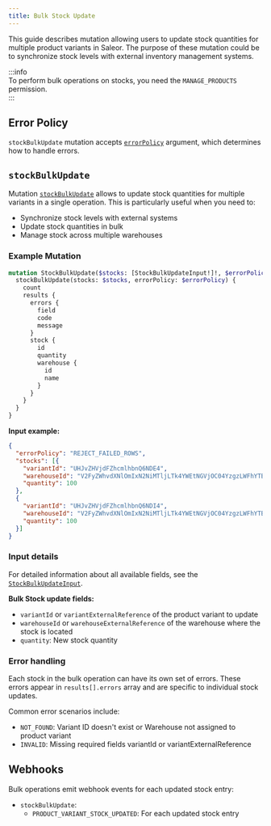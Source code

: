 ```yaml
---
title: Bulk Stock Update
---
```


This guide describes mutation allowing users to update stock quantities for multiple product variants in Saleor. 
The purpose of these mutation could be to synchronize stock levels with external inventory management systems.

:::info  
To perform bulk operations on stocks, you need the `MANAGE_PRODUCTS` permission.  
:::  

## Error Policy

`stockBulkUpdate` mutation accepts [`errorPolicy`](./error-policy.mdx) argument, which determines how to handle errors.

## `stockBulkUpdate`

Mutation [`stockBulkUpdate`](/api-reference/products/mutations/stock-bulk-update) allows to update stock quantities for multiple variants in a single operation. This is particularly useful when you need to:

- Synchronize stock levels with external systems
- Update stock quantities in bulk
- Manage stock across multiple warehouses

### Example Mutation

```graphql
mutation StockBulkUpdate($stocks: [StockBulkUpdateInput!]!, $errorPolicy: ErrorPolicyEnum) {
  stockBulkUpdate(stocks: $stocks, errorPolicy: $errorPolicy) {
    count
    results {
      errors {
        field
        code
        message
      }
      stock {
        id
        quantity
        warehouse {
          id
          name
        }
      }
    }
  }
}
```

**Input example:**

```json
{
  "errorPolicy": "REJECT_FAILED_ROWS",
  "stocks": [{
    "variantId": "UHJvZHVjdFZhcmlhbnQ6NDE4",
    "warehouseId": "V2FyZWhvdXNlOmIxN2NiMTljLTk4YWEtNGVjOC04YzgzLWFhYTBlZjRjMzMxMA==",
    "quantity": 100
  },
  {
    "variantId": "UHJvZHVjdFZhcmlhbnQ6NDI4",
    "warehouseId": "V2FyZWhvdXNlOmIxN2NiMTljLTk4YWEtNGVjOC04YzgzLWFhYTBlZjRjMzMxMA==",
    "quantity": 100
  }]
}
```

### Input details

For detailed information about all available fields, see the [`StockBulkUpdateInput`](/api-reference/products/inputs/stock-bulk-update-input).


**Bulk Stock update fields:**
- `variantId` or `variantExternalReference` of the product variant to update
- `warehouseId` or `warehouseExternalReference` of the warehouse where the stock is located
- `quantity`: New stock quantity

### Error handling

Each stock in the bulk operation can have its own set of errors. 
These errors appear in `results[].errors` array and are specific to individual stock updates. 

Common error scenarios include:
  - `NOT_FOUND`: Variant ID doesn't exist or Warehouse not assigned to product variant
  - `INVALID`: Missing required fields variantId or variantExternalReference

## Webhooks

Bulk operations emit webhook events for each updated stock entry:
- `stockBulkUpdate`:
  - `PRODUCT_VARIANT_STOCK_UPDATED`: For each updated stock entry
